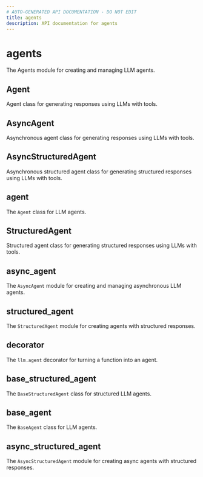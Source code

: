 ```yaml
---
# AUTO-GENERATED API DOCUMENTATION - DO NOT EDIT
title: agents
description: API documentation for agents
---
```


# agents

The Agents module for creating and managing LLM agents.

## <ApiType type="Alias" path="agents/index" symbolName="Agent" /> Agent

Agent class for generating responses using LLMs with tools.

## <ApiType type="Alias" path="agents/index" symbolName="AsyncAgent" /> AsyncAgent

Asynchronous agent class for generating responses using LLMs with tools.

## <ApiType type="Alias" path="agents/index" symbolName="AsyncStructuredAgent" /> AsyncStructuredAgent

Asynchronous structured agent class for generating structured responses using LLMs with tools.

## <ApiType type="Module" path="agents/index" symbolName="agent" /> agent

The `Agent` class for LLM agents.

## <ApiType type="Alias" path="agents/index" symbolName="StructuredAgent" /> StructuredAgent

Structured agent class for generating structured responses using LLMs with tools.

## <ApiType type="Module" path="agents/index" symbolName="async_agent" /> async_agent

The `AsyncAgent` module for creating and managing asynchronous LLM agents.

## <ApiType type="Module" path="agents/index" symbolName="structured_agent" /> structured_agent

The `StructuredAgent` module for creating agents with structured responses.

## <ApiType type="Module" path="agents/index" symbolName="decorator" /> decorator

The `llm.agent` decorator for turning a function into an agent.

## <ApiType type="Module" path="agents/index" symbolName="base_structured_agent" /> base_structured_agent

The `BaseStructuredAgent` class for structured LLM agents.

## <ApiType type="Module" path="agents/index" symbolName="base_agent" /> base_agent

The `BaseAgent` class for LLM agents.

## <ApiType type="Module" path="agents/index" symbolName="async_structured_agent" /> async_structured_agent

The `AsyncStructuredAgent` module for creating async agents with structured responses.


